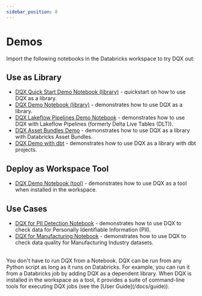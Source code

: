 ```yaml
---
sidebar_position: 8
---
```



#  Demos

Import the following notebooks in the Databricks workspace to try DQX out:
## Use as Library
* [DQX Quick Start Demo Notebook (library)](https://github.com/databrickslabs/dqx/blob/v0.7.1/demos/dqx_quick_start_demo_library.py) - quickstart on how to use DQX as a library.
* [DQX Demo Notebook (library)](https://github.com/databrickslabs/dqx/blob/v0.7.1/demos/dqx_demo_library.py) - demonstrates how to use DQX as a library.
* [DQX Lakeflow Pipelines Demo Notebook](https://github.com/databrickslabs/dqx/blob/v0.7.1/demos/dqx_dlt_demo.py) - demonstrates how to use DQX with Lakeflow Pipelines (formerly Delta Live Tables (DLT)).
* [DQX Asset Bundles Demo](https://github.com/databrickslabs/dqx/blob/v0.7.1/demos/dqx_demo_asset_bundle/README.md) - demonstrates how to use DQX as a library with Databricks Asset Bundles.
* [DQX Demo with dbt](https://github.com/databrickslabs/dqx/blob/v0.7.1/demos/dqx_demo_dbt/README.md) - demonstrates how to use DQX as a library with dbt projects.

## Deploy as Workspace Tool
* [DQX Demo Notebook (tool)](https://github.com/databrickslabs/dqx/blob/v0.7.1/demos/dqx_demo_tool.py) - demonstrates how to use DQX as a tool when installed in the workspace.

## Use Cases
* [DQX for PII Detection Notebook](https://github.com/databrickslabs/dqx/blob/v0.7.1/demos/dqx_demo_pii_detection.py) - demonstrates how to use DQX to check data for Personally Identifiable Information (PII).
* [DQX for Manufacturing Notebook](https://github.com/databrickslabs/dqx/blob/v0.7.1/demos/dqx_manufacturing_demo.py) - demonstrates how to use DQX to check data quality for Manufacturing Industry datasets.

<br />
<Admonition type="tip" title="Execution Environment">
You don't have to run DQX from a Notebook. DQX can be run from any Python script as long as it runs on Databricks.
For example, you can run it from a Databricks job by adding DQX as a dependent library.
When DQX is installed in the workspace as a tool, it provides a suite of command-line tools for executing DQX jobs (see the [User Guide](/docs/guide)).
</Admonition>
